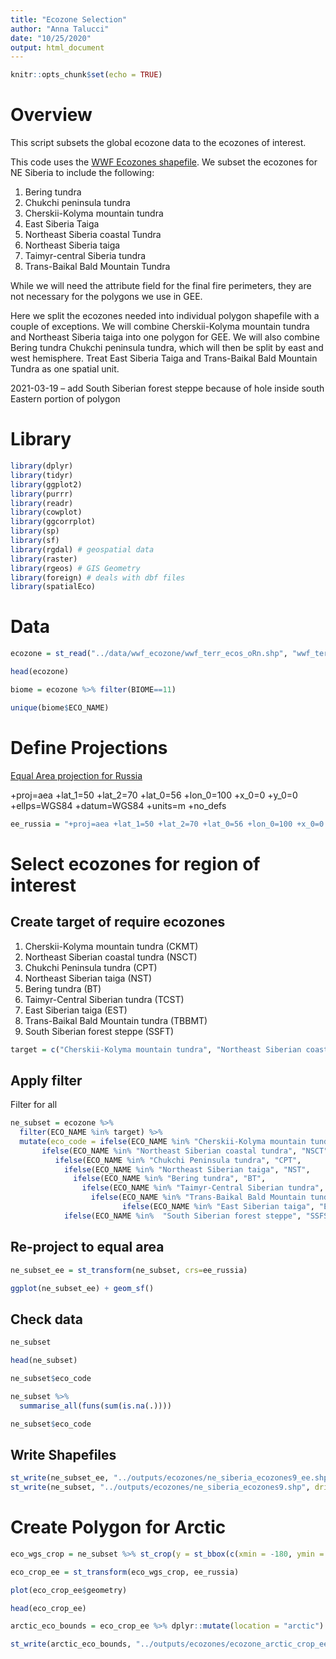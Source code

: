 ```yaml
---
title: "Ecozone Selection"
author: "Anna Talucci"
date: "10/25/2020"
output: html_document
---
```


```r
knitr::opts_chunk$set(echo = TRUE)
```

# Overview
This script subsets the global ecozone data to the ecozones of interest.

This code uses the [WWF Ecozones shapefile](https://www.worldwildlife.org/publications/terrestrial-ecoregions-of-the-world). We subset the ecozones for NE Siberia to include the following:

1. Bering tundra
2. Chukchi peninsula tundra
3. Cherskii-Kolyma mountain tundra
4. East Siberia Taiga
5. Northeast Siberia coastal Tundra
6. Northeast Siberia taiga
7. Taimyr-central Siberia tundra 
8. Trans-Baikal Bald Mountain Tundra

While we will need the attribute field for the final fire perimeters, they are not necessary for the polygons we use in GEE.

Here we split the ecozones needed into individual polygon shapefile with a couple of exceptions. We will combine Cherskii-Kolyma mountain tundra and Northeast Siberia taiga into one polygon for GEE. We will also combine Bering tundra Chukchi peninsula tundra, which will then be split by east and west hemisphere. Treat East Siberia Taiga and Trans-Baikal Bald Mountain Tundra as one spatial unit.

2021-03-19 -- add South Siberian forest steppe because of hole inside south Eastern portion of polygon

# Library

```r
library(dplyr)
library(tidyr)
library(ggplot2)
library(purrr)
library(readr)
library(cowplot)
library(ggcorrplot)
library(sp)
library(sf)
library(rgdal) # geospatial data
library(raster)
library(rgeos) # GIS Geometry
library(foreign) # deals with dbf files
library(spatialEco)
```

# Data
```r
ecozone = st_read("../data/wwf_ecozone/wwf_terr_ecos_oRn.shp", "wwf_terr_ecos_oRn") 
```

```r
head(ecozone)
```

```r
biome = ecozone %>% filter(BIOME==11)
```

```r
unique(biome$ECO_NAME)
```

# Define Projections

[Equal Area projection for Russia](https://gis.stackexchange.com/questions/264093/projection-for-russia-map)

+proj=aea +lat_1=50 +lat_2=70 +lat_0=56 +lon_0=100 +x_0=0 +y_0=0 +ellps=WGS84 +datum=WGS84 +units=m +no_defs 

```r
ee_russia = "+proj=aea +lat_1=50 +lat_2=70 +lat_0=56 +lon_0=100 +x_0=0 +y_0=0 +ellps=WGS84 +datum=WGS84 +units=m +no_defs "
```


# Select ecozones for region of interest

## Create target of require ecozones 
1. Cherskii-Kolyma mountain tundra (CKMT)
2. Northeast Siberian coastal tundra (NSCT)
3. Chukchi Peninsula tundra (CPT)
4. Northeast Siberian taiga (NST)
5. Bering tundra (BT)
6. Taimyr-Central Siberian tundra (TCST)
7. East Siberian taiga (EST)
8. Trans-Baikal Bald Mountain tundra (TBBMT)
9. South Siberian forest steppe (SSFT)
```r
target = c("Cherskii-Kolyma mountain tundra", "Northeast Siberian coastal tundra","Chukchi Peninsula tundra", "Northeast Siberian taiga", "Bering tundra", "Taimyr-Central Siberian tundra", "East Siberian taiga", "Trans-Baikal Bald Mountain tundra", "South Siberian forest steppe")
```

## Apply filter

Filter for all
```r
ne_subset = ecozone %>% 
  filter(ECO_NAME %in% target) %>% 
  mutate(eco_code = ifelse(ECO_NAME %in% "Cherskii-Kolyma mountain tundra", "CKMT",
       ifelse(ECO_NAME %in% "Northeast Siberian coastal tundra", "NSCT",
          ifelse(ECO_NAME %in% "Chukchi Peninsula tundra", "CPT",
            ifelse(ECO_NAME %in% "Northeast Siberian taiga", "NST",
              ifelse(ECO_NAME %in% "Bering tundra", "BT",
                ifelse(ECO_NAME %in% "Taimyr-Central Siberian tundra", "TCST",
                  ifelse(ECO_NAME %in% "Trans-Baikal Bald Mountain tundra", "TBBMT",
                         ifelse(ECO_NAME %in% "East Siberian taiga", "EST",
            ifelse(ECO_NAME %in%  "South Siberian forest steppe", "SSFS", "NA"))))))))))
```


## Re-project to equal area
```r
ne_subset_ee = st_transform(ne_subset, crs=ee_russia)
```

```r
  
ggplot(ne_subset_ee) + geom_sf()
```

## Check data
```r
ne_subset
```

```r
head(ne_subset)
```
```r
ne_subset$eco_code
```


```r
ne_subset %>%
  summarise_all(funs(sum(is.na(.))))
```

```r
ne_subset$eco_code
```


## Write Shapefiles

```r
st_write(ne_subset_ee, "../outputs/ecozones/ne_siberia_ecozones9_ee.shp", driver="ESRI Shapefile") 
st_write(ne_subset, "../outputs/ecozones/ne_siberia_ecozones9.shp", driver="ESRI Shapefile") 
```


# Create Polygon for Arctic

```r
eco_wgs_crop = ne_subset %>% st_crop(y = st_bbox(c(xmin = -180, ymin = 66.45, xmax = 180, ymax = 90))) 
```

```r
eco_crop_ee = st_transform(eco_wgs_crop, ee_russia)
```

```r
plot(eco_crop_ee$geometry)
```

```r
head(eco_crop_ee)
```

```r
arctic_eco_bounds = eco_crop_ee %>% dplyr::mutate(location = "arctic") %>% dplyr::select(location)
```


```r
st_write(arctic_eco_bounds, "../outputs/ecozones/ecozone_arctic_crop_ee.shp", driver="ESRI Shapefile") 

```
